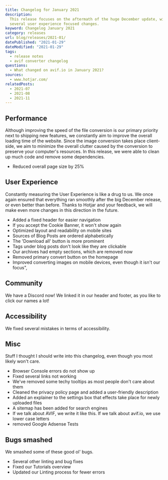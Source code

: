 ```yaml
---
title: Changelog for January 2021
description:
  This release focuses on the aftermath of the huge December update, with
  several user experience focused changes.
keyword: Changelog January 2021
category: releases
url: blog/releases/2021-01/
datePublished: "2021-01-29"
dateModified: "2021-01-29"
tags:
  - release notes
  - avif converter changelog
questions:
  - What changed on avif.io in January 2021?
sources:
  - www.hotjar.com/
relatedPosts:
  - 2021-07
  - 2021-08
  - 2021-11
---
```


## Performance

Although improving the speed of the file conversion is our primary priority next to shipping new features, we constantly aim to improve the overall loading time of the website. Since the image conversion takes place client-side, we aim to minimize the overall clutter caused by the conversion to preserve your computer's resources. In this release, we were able to clean up much code and remove some dependencies.

- Reduced overall page size by 25%

## User Experience

Constantly measuring the User Experience is like a drug to us. We once again ensured that everything ran smoothly after the big December release, or even better than before. Thanks to Hotjar and your feedback, we will make even more changes in this direction in the future.

- Added a fixed header for easier navigation
- If you accept the Cookie Banner, it won't show again
- Optimized layout and readability on mobile sites
- Sources of Blog Posts are ordered alphabetically
- The 'Download all' button is more prominent
- Tags under blog posts don't look like they are clickable
- Our archives had empty sections, which are removed now
- Removed primary convert button on the homepage
- Improved converting images on mobile devices, even though it isn't our focus",

## Community

We have a Discord now! We linked it in our header and footer, as you like to click our names a lot!

## Accessibility

We fixed several mistakes in terms of accessibility.

## Misc

Stuff I thought I should write into this changelog, even though you most likely won't care.

- Browser Console errors do not show up
- Fixed several links not working
- We've removed some techy tooltips as most people don't care about them
- Cleaned the privacy policy page and added a user-friendly description
- Added an explainer to the settings box that effects take place for newly uploaded files
- A sitemap has been added for search engines
- If we talk about AVIF, we write it like this. If we talk about avif.io, we use lower case letters
- removed Google Adsense Tests

## Bugs smashed

We smashed some of these good ol' bugs.

- Several other linting and bug fixes
- Fixed our Tutorials overview
- Updated our Linting process for fewer errors
